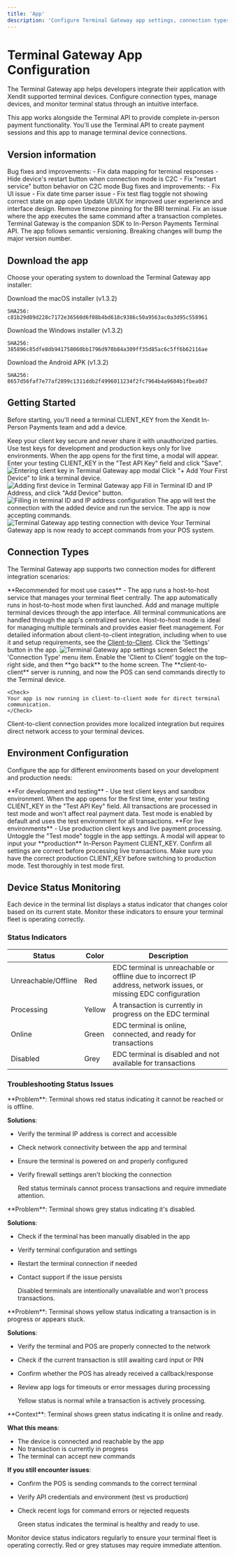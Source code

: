 ```yaml
---
title: 'App'
description: 'Configure Terminal Gateway app settings, connection types, and device management for Xendit Payment Terminal integration'
---
```


# Terminal Gateway App Configuration

The Terminal Gateway app helps developers integrate their application with Xendit supported terminal devices. Configure connection types, manage devices, and monitor terminal status through an intuitive interface.

<Info>
  This app works alongside the Terminal API to provide complete in-person
  payment functionality. You'll use the Terminal API to create payment sessions
  and this app to manage terminal device connections.
</Info>

## Version information

<AccordionGroup>
  <Accordion title="v1.3.2 — 7-Oct-2025">
    Bug fixes and improvements:
    - Fix data mapping for terminal responses
    - Hide device's restart button when connection mode is C2C
    - Fix "restart service" button behavior on C2C mode
  </Accordion>

  <Accordion title="v1.3.1 — 26-Sep-2025">
    Bug fixes and improvements:
    - Fix UI issue
    - Fix date time parser issue
    - Fix test flag toggle not showing correct state on app open
  </Accordion>

  <Accordion title="v1.3.0 — 11-Sep-2025">
    Update UI/UX for improved user experience and interface design.
  </Accordion>

  <Accordion title="v1.2.1 — 27-Aug-2025">
    Remove timezone pinning for the BRI terminal. Fix an issue where the app
    executes the same command after a transaction completes.
  </Accordion>

  <Accordion title="v1.2.0 — 7-June-2025">
    Terminal Gateway is the companion SDK to In-Person Payments Terminal API.
  </Accordion>
</AccordionGroup>

<Note>
  The app follows semantic versioning. Breaking changes will bump the major
  version number.
</Note>

## Download the app

Choose your operating system to download the Terminal Gateway app installer:

<CardGroup cols={2}>
<Card title="macOS (.dmg)" icon="apple" href="https://xnd-secops.s3.ap-southeast-1.amazonaws.com/inpersonpayments/Xendit+Terminal+Gateway-1.3.2.dmg">
  Download the macOS installer (v1.3.2)

  ```
  SHA256: c81b29d89d228c7172e36560d6f08b4bd618c9386c50a9563ac0a3d95c558961
  ```
</Card>

<Card title="Windows (.msi)" icon="windows" href="https://xnd-secops.s3.ap-southeast-1.amazonaws.com/inpersonpayments/Xendit+Terminal+Gateway-1.3.2.msi">
  Download the Windows installer (v1.3.2)

  ```
  SHA256: 385896c85dfe8db941758060bb1796d970b84a309ff35d85ac6c5ff6b62116ae
  ```
</Card>

<Card title="Android (.apk)" icon="android" href="https://xnd-secops.s3.ap-southeast-1.amazonaws.com/inpersonpayments/Xendit+Terminal+Gateway-1.3.2.apk">
  Download the Android APK (v1.3.2)

  ```
  SHA256: 8657d56faf7e77af2899c1311ddb2f4996011234f2fc7964b4a9604b1fbea0d7
  ```
</Card>
</CardGroup>

## Getting Started

Before starting, you'll need a terminal CLIENT_KEY from the Xendit In-Person Payments team and add a device.

<Warning>
  Keep your client key secure and never share it with unauthorized parties. Use
  test keys for development and production keys only for live environments.
</Warning>

<Steps>
<Step title="Enter Client Key">
When the app opens for the first time, a modal will appear. Enter your testing CLIENT_KEY in the "Test API Key" field and click "Save".

<Frame>
<img src="/images/app/enter-client-key.png" alt="Entering client key in Terminal Gateway app modal" />
</Frame>
</Step>

<Step title="Add Your First Device">
  Click "+ Add Your First Device" to link a terminal device.

<Frame>
<img src="/images/app/add-first-device.png" alt="Adding first device in Terminal Gateway app" />
</Frame>
</Step>

<Step title="Configure Device">
  Fill in Terminal ID and IP Address, and click "Add Device" button.

<Frame>
<img src="/images/app/fill-terminal-id-ip.png" alt="Filling in terminal ID and IP address configuration" />
</Frame>
</Step>

<Step title="Test Connection">
The app will test the connection with the added device and run the service. The app is now accepting commands.

<Frame>
<img src="/images/app/app-test-connection.jpg" alt="Terminal Gateway app testing connection with device" />
</Frame>

<Check>
Your Terminal Gateway app is now ready to accept commands from your POS system.
</Check>
</Step>
</Steps>

## Connection Types

The Terminal Gateway app supports two connection modes for different integration scenarios:

<Tabs>
<Tab title="Host-to-Host (Default)">
  **Recommended for most use cases** - The app runs a host-to-host service that manages your terminal fleet centrally.

<Steps>
  <Step title="Default Configuration">
    The app automatically runs in host-to-host mode when first launched.
  </Step>

  <Step title="Manage Terminals">
    Add and manage multiple terminal devices through the app interface.
  </Step>

  <Step title="Centralized Control">
    All terminal communications are handled through the app's centralized
    service.
  </Step>
</Steps>

  <Tip>
  Host-to-host mode is ideal for managing multiple terminals and provides easier fleet management.
  </Tip>
</Tab>

<Tab title="Client-to-Client">
  For detailed information about client-to-client integration, including when to use it and setup requirements, see the <a href="/api-reference/terminal-gateway/client-to-client">Client-to-Client</a>.

  <Steps>
  <Step title="Open Settings">
    Click the 'Settings' button in the app.

<Frame>
<img src="/images/app/settings.jpg" alt="Terminal Gateway app settings screen" />
</Frame>
</Step>

  <Step title="Select Connection Type">
    Select the 'Connection Type' menu item.
  </Step>

  <Step title="Enable Client-to-Client">
    Enable the 'Client to Client' toggle on the top-right side, and then **go
    back** to the home screen.
  </Step>

  <Step title="Verify Connection">
    The **client-to-client** server is running, and now the POS can send commands directly to the Terminal device.

    <Check>
    Your app is now running in client-to-client mode for direct terminal communication.
    </Check>

  </Step>
  </Steps>

  <Info>
  Client-to-client connection provides more localized integration but requires direct network access to your terminal devices.
  </Info>
</Tab>
</Tabs>

## Environment Configuration

Configure the app for different environments based on your development and production needs:

<Tabs>
<Tab title="Test Mode (Default)">
  **For development and testing** - Use test client keys and sandbox environment.

<Steps>
  <Step title="Initial Setup">
    When the app opens for the first time, enter your testing CLIENT_KEY in the
    "Test API Key" field.
  </Step>

  <Step title="Test Transactions">
    All transactions are processed in test mode and won't affect real payment
    data.
  </Step>
</Steps>

  <Note>
  Test mode is enabled by default and uses the test environment for all transactions.
  </Note>
</Tab>

<Tab title="Production Mode">
  **For live environments** - Use production client keys and live payment processing.

<Steps>
  <Step title="Switch to Production">
    Untoggle the "Test mode" toggle in the app settings.
  </Step>

  <Step title="Enter Production Key">
    A modal will appear to input your **production** In-Person Payment
    CLIENT_KEY.
  </Step>

  <Step title="Verify Configuration">
    Confirm all settings are correct before processing live transactions.
  </Step>
</Steps>

  <Warning>
  Make sure you have the correct production CLIENT_KEY before switching to production mode. Test thoroughly in test mode first.
  </Warning>
</Tab>
</Tabs>

## Device Status Monitoring

Each device in the terminal list displays a status indicator that changes color based on its current state. Monitor these indicators to ensure your terminal fleet is operating correctly.

### Status Indicators

| Status | Color | Description |
|--------|-------|-------------|
| Unreachable/Offline | Red | EDC terminal is unreachable or offline due to incorrect IP address, network issues, or missing EDC configuration |
| Processing | Yellow | A transaction is currently in progress on the EDC terminal |
| Online | Green | EDC terminal is online, connected, and ready for transactions |
| Disabled | Grey | EDC terminal is disabled and not available for transactions |

### Troubleshooting Status Issues

<AccordionGroup>
<Accordion title="Red Status - Terminal Unreachable/Offline">
  **Problem**: Terminal shows red status indicating it cannot be reached or is offline.

**Solutions**:

- Verify the terminal IP address is correct and accessible
- Check network connectivity between the app and terminal
- Ensure the terminal is powered on and properly configured
- Verify firewall settings aren't blocking the connection

    <Warning>
  Red status terminals cannot process transactions and require immediate attention.
  </Warning>
</Accordion>

<Accordion title="Grey Status - Terminal Disabled">
  **Problem**: Terminal shows grey status indicating it's disabled.

**Solutions**:

- Check if the terminal has been manually disabled in the app
- Verify terminal configuration and settings
- Restart the terminal connection if needed
- Contact support if the issue persists

    <Note>
  Disabled terminals are intentionally unavailable and won't process transactions.
  </Note>
</Accordion>

<Accordion title="Yellow Status - Terminal Processing">
  **Problem**: Terminal shows yellow status indicating a transaction is in progress or appears stuck.

**Solutions**:

- Verify the terminal and POS are properly connected to the network
- Check if the current transaction is still awaiting card input or PIN
- Confirm whether the POS has already received a callback/response
- Review app logs for timeouts or error messages during processing

    <Tip>
  Yellow status is normal while a transaction is actively processing.
  </Tip>
</Accordion>

<Accordion title="Green Status - Terminal Online">
  **Context**: Terminal shows green status indicating it is online and ready.

**What this means**:

- The device is connected and reachable by the app
- No transaction is currently in progress
- The terminal can accept new commands

**If you still encounter issues**:

- Confirm the POS is sending commands to the correct terminal
- Verify API credentials and environment (test vs production)
- Check recent logs for command errors or rejected requests

  <Check>
  Green status indicates the terminal is healthy and ready to use.
  </Check>
</Accordion>
</AccordionGroup>

<Tip>
  Monitor device status indicators regularly to ensure your terminal fleet is
  operating correctly. Red or grey statuses may require immediate attention.
</Tip>
